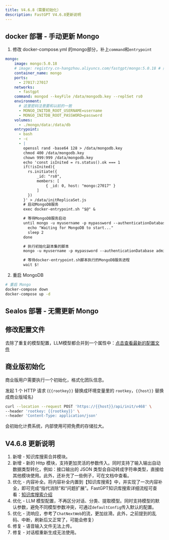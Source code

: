 ```yaml
---
title: V4.6.8（需要初始化）
description: FastGPT V4.6.8更新说明
---
```


## docker 部署 - 手动更新 Mongo

1. 修改 docker-compose.yml 的mongo部分，补上`command`和`entrypoint`

```yml
mongo:
    image: mongo:5.0.18
    # image: registry.cn-hangzhou.aliyuncs.com/fastgpt/mongo:5.0.18 # 阿里云
    container_name: mongo
    ports:
      - 27017:27017
    networks:
      - fastgpt
    command: mongod --keyFile /data/mongodb.key --replSet rs0
    environment:
      # 这里密码注意要和以前的一致
      - MONGO_INITDB_ROOT_USERNAME=username
      - MONGO_INITDB_ROOT_PASSWORD=password
    volumes:
      - ./mongo/data:/data/db
    entrypoint:
      - bash
      - -c
      - |
        openssl rand -base64 128 > /data/mongodb.key
        chmod 400 /data/mongodb.key
        chown 999:999 /data/mongodb.key
        echo 'const isInited = rs.status().ok === 1
        if(!isInited){
          rs.initiate({
              _id: "rs0",
              members: [
                  { _id: 0, host: "mongo:27017" }
              ]
          })
        }' > /data/initReplicaSet.js
        # 启动MongoDB服务
        exec docker-entrypoint.sh "$@" &

        # 等待MongoDB服务启动
        until mongo -u myusername -p mypassword --authenticationDatabase admin --eval "print('waited for connection')" > /dev/null 2>&1; do
          echo "Waiting for MongoDB to start..."
          sleep 2
        done

        # 执行初始化副本集的脚本
        mongo -u myusername -p mypassword --authenticationDatabase admin /data/initReplicaSet.js

        # 等待docker-entrypoint.sh脚本执行的MongoDB服务进程
        wait $!
```

2. 重启 MongoDB
   
```bash
# 重启 Mongo
docker-compose down
docker-compose up -d
```

## Sealos 部署 - 无需更新 Mongo

## 修改配置文件

去除了重复的模型配置，LLM模型都合并到一个属性中：[点击查看最新的配置文件](/docs/development/configuration/)

## 商业版初始化

商业版用户需要执行一个初始化，格式化团队信息。

发起 1 个 HTTP 请求 (`{{rootkey}}` 替换成环境变量里的 `rootkey`，`{{host}}` 替换成商业版域名)

```bash
curl --location --request POST 'https://{{host}}/api/init/v468' \
--header 'rootkey: {{rootkey}}' \
--header 'Content-Type: application/json'
```

会初始化计费系统，内部使用可把免费的存储拉大。

## V4.6.8 更新说明

1. 新增 - 知识库搜索合并模块。
2. 新增 - 新的 Http 模块，支持更加灵活的参数传入。同时支持了输入输出自动数据类型转化，例如：接口输出的 JSON 类型会自动转成字符串类型，直接给其他模块使用。此外，还补充了一些例子，可在文档中查看。
3. 优化 - 内容补全。将内容补全内置到【知识库搜索】中，并实现了一次内容补全，即可完成“指代消除”和“问题扩展”。FastGPT知识库搜索详细流程可查看：[知识库搜索介绍](/docs/introduction/guide/dashboard/workflow/dataset_search/)
4. 优化 - LLM 模型配置，不再区分对话、分类、提取模型。同时支持模型的默认参数，避免不同模型参数冲突，可通过`defaultConfig`传入默认的配置。
5. 优化 - 流响应，参考了`ChatNextWeb`的流，更加丝滑。此外，之前提到的乱码、中断，刷新后又正常了，可能会修复）
6. 修复 - 语音输入文件无法上传。
7. 修复 - 对话框重新生成无法使用。
